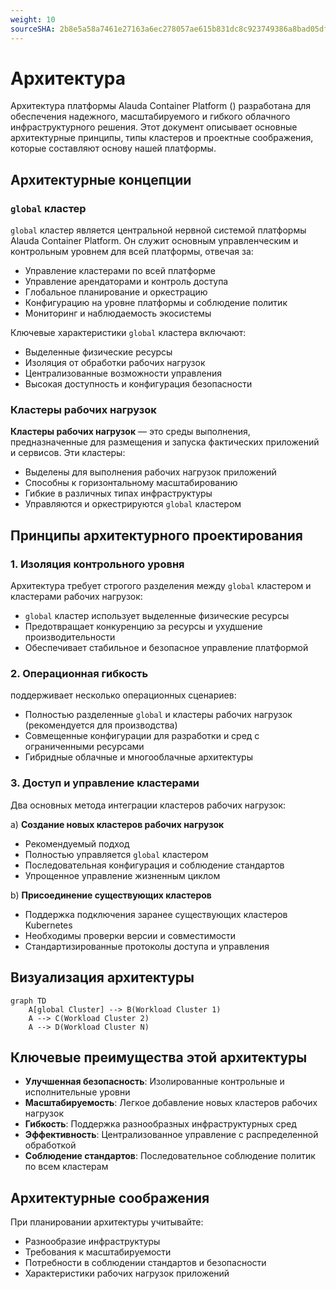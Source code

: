 ```yaml
---
weight: 10
sourceSHA: 2b8e5a58a7461e27163a6ec278057ae615b831dc8c923749386a8bad05dfd58c
---
```


# Архитектура

Архитектура платформы Alauda Container Platform (<Term name="productShort" />) разработана для обеспечения надежного, масштабируемого и гибкого облачного инфраструктурного решения. Этот документ описывает основные архитектурные принципы, типы кластеров и проектные соображения, которые составляют основу нашей платформы.

## Архитектурные концепции

### `global` кластер

`global` кластер является центральной нервной системой платформы Alauda Container Platform. Он служит основным управленческим и контрольным уровнем для всей платформы, отвечая за:

- Управление кластерами по всей платформе
- Управление арендаторами и контроль доступа
- Глобальное планирование и оркестрацию
- Конфигурацию на уровне платформы и соблюдение политик
- Мониторинг и наблюдаемость экосистемы

Ключевые характеристики `global` кластера включают:

- Выделенные физические ресурсы
- Изоляция от обработки рабочих нагрузок
- Централизованные возможности управления
- Высокая доступность и конфигурация безопасности

### Кластеры рабочих нагрузок

**Кластеры рабочих нагрузок** — это среды выполнения, предназначенные для размещения и запуска фактических приложений и сервисов. Эти кластеры:

- Выделены для выполнения рабочих нагрузок приложений
- Способны к горизонтальному масштабированию
- Гибкие в различных типах инфраструктуры
- Управляются и оркестрируются `global` кластером

## Принципы архитектурного проектирования

### 1. Изоляция контрольного уровня

Архитектура требует строгого разделения между `global` кластером и кластерами рабочих нагрузок:

- `global` кластер использует выделенные физические ресурсы
- Предотвращает конкуренцию за ресурсы и ухудшение производительности
- Обеспечивает стабильное и безопасное управление платформой

### 2. Операционная гибкость

<Term name="productShort" /> поддерживает несколько операционных сценариев:

- Полностью разделенные `global` и кластеры рабочих нагрузок (рекомендуется для производства)
- Совмещенные конфигурации для разработки и сред с ограниченными ресурсами
- Гибридные облачные и многооблачные архитектуры

### 3. Доступ и управление кластерами

Два основных метода интеграции кластеров рабочих нагрузок:

a) **Создание новых кластеров рабочих нагрузок**

- Рекомендуемый подход
- Полностью управляется `global` кластером
- Последовательная конфигурация и соблюдение стандартов
- Упрощенное управление жизненным циклом

b) **Присоединение существующих кластеров**

- Поддержка подключения заранее существующих кластеров Kubernetes
- Необходимы проверки версии и совместимости
- Стандартизированные протоколы доступа и управления

## Визуализация архитектуры

```mermaid
graph TD
    A[global Cluster] --> B(Workload Cluster 1)
    A --> C(Workload Cluster 2)
    A --> D(Workload Cluster N)
```

## Ключевые преимущества этой архитектуры

- **Улучшенная безопасность**: Изолированные контрольные и исполнительные уровни
- **Масштабируемость**: Легкое добавление новых кластеров рабочих нагрузок
- **Гибкость**: Поддержка разнообразных инфраструктурных сред
- **Эффективность**: Централизованное управление с распределенной обработкой
- **Соблюдение стандартов**: Последовательное соблюдение политик по всем кластерам

## Архитектурные соображения

При планировании архитектуры <Term name="productShort" /> учитывайте:

- Разнообразие инфраструктуры
- Требования к масштабируемости
- Потребности в соблюдении стандартов и безопасности
- Характеристики рабочих нагрузок приложений
